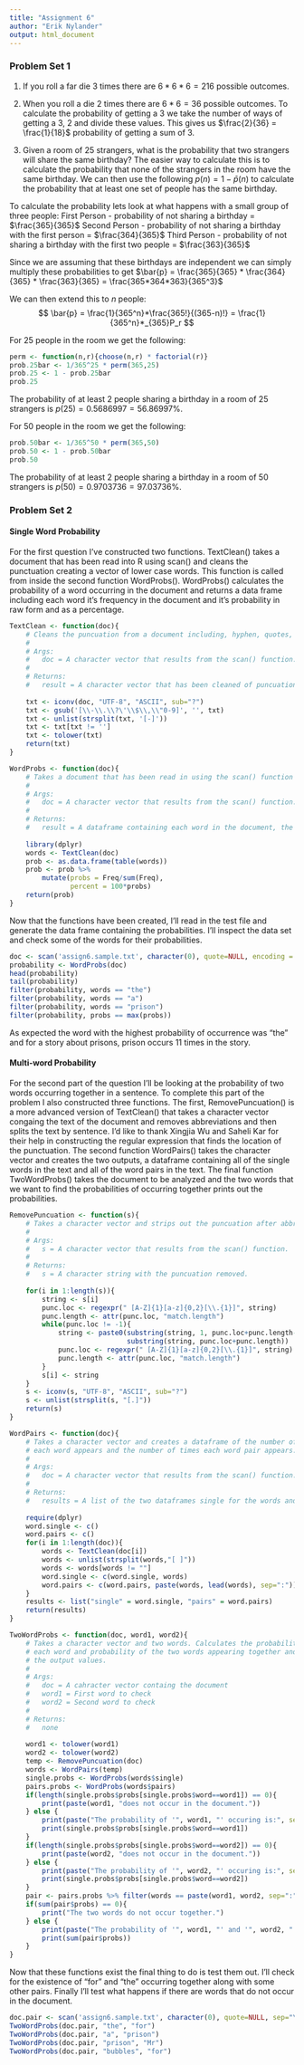 ```yaml
---
title: "Assignment 6"
author: "Erik Nylander"
output: html_document
---
```


### Problem Set 1

1) If you roll a far die 3 times there are $6*6*6 = 216$ possible outcomes.

2) When you roll a die 2 times there are $6*6 = 36$ possible outcomes. To calculate the probability of getting a 3 we take the number of ways of getting a 3, $2$ and divide these values. This gives us $\frac{2}{36} = \frac{1}{18}$ probability of getting a sum of 3.

3) Given a room of 25 strangers, what is the probability that two strangers will share the same birthday?
The easier way to calculate this is to calculate the probability that none of the strangers in the room have the same birthday. We can then use the following $p(n) = 1 - \bar{p}(n)$ to calculate the probability that at least one set of people has the same birthday.

To calculate the probability lets look at what happens with a small group of three people:
First Person - probability of not sharing a birthday = $\frac{365}{365}$
Second Person - probability of not sharing a birthday with the first person = $\frac{364}{365}$
Third Person - probability of not sharing a birthday with the first two people = $\frac{363}{365}$

Since we are assuming that these birthdays are independent we can simply multiply these probabilities to get $\bar{p} = \frac{365}{365} * \frac{364}{365} * \frac{363}{365} = \frac{365*364*363}{365^3}$

We can then extend this to $n$ people:
$$
\bar{p} = \frac{1}{365^n}*\frac{365!}{(365-n)!} =
\frac{1}{365^n}*_{365}P_r
$$

For 25 people in the room we get the following:
```r
perm <- function(n,r){choose(n,r) * factorial(r)}
prob.25bar <- 1/365^25 * perm(365,25)
prob.25 <- 1 - prob.25bar
prob.25
```
The probability of at least 2 people sharing a birthday in a room of 25 strangers is $p(25) = 0.5686997 = 56.86997\%$.

For 50 people in the room we get the following:
```r
prob.50bar <- 1/365^50 * perm(365,50)
prob.50 <- 1 - prob.50bar
prob.50
```
The probability of at least 2 people sharing a birthday in a room of 50 strangers is $p(50) = 0.9703736 = 97.03736\%$.

### Problem Set 2

#### Single Word Probability
For the first question I've constructed two functions. TextClean() takes a document that has been read into R using scan() and cleans the punctuation creating a vector of lower case words. This function is called from inside the second function WordProbs(). WordProbs() calculates the probability of a word occurring in the document and returns a data frame including each word it's frequency in the document and it's probability in raw form and as a percentage.
```r
TextClean <- function(doc){
    # Cleans the puncuation from a document including, hyphen, quotes, numeric data, and other special characters.     
    #
    # Args:
    #   doc = A character vector that results from the scan() function.
    #
    # Returns:
    #   result = A character vector that has been cleaned of puncuation. 
    
    txt <- iconv(doc, "UTF-8", "ASCII", sub="?")
    txt <- gsub('[\\-\\.\\?\'\\$\\,\\"0-9]', '', txt)
    txt <- unlist(strsplit(txt, '[-]'))
    txt <- txt[txt != '']
    txt <- tolower(txt)
    return(txt)
}

WordProbs <- function(doc){
    # Takes a document that has been read in using the scan() function and calculates the probability of each word in the document.
    #
    # Args:
    #   doc = A character vector that results from the scan() function.
    #
    # Returns:
    #   result = A dataframe containing each word in the document, the frequency of that word and it's probability 
    
    library(dplyr)
    words <- TextClean(doc)
    prob <- as.data.frame(table(words))
    prob <- prob %>%
        mutate(probs = Freq/sum(Freq),
               percent = 100*probs)
    return(prob)
}
```
Now that the functions have been created, I'll read in the test file and generate the data frame containing the probabilities. I'll inspect the data set and check some of the words for their probabilities.
```r
doc <- scan('assign6.sample.txt', character(0), quote=NULL, encoding = "UTF-8")
probability <- WordProbs(doc)
head(probability)
tail(probability)
filter(probability, words == "the")
filter(probability, words == "a")
filter(probability, words == "prison")
filter(probability, probs == max(probs))
```
As expected the word with the highest probability of occurrence was "the" and for a story about prisons, prison occurs 11 times in the story.

#### Multi-word Probability
For the second part of the question I'll be looking at the probability of two words occurring together in a sentence. To complete this part of the problem I also constructed three functions. The first, RemovePuncuation() is a more advanced version of TextClean() that takes a character vector congaing the text of the document and removes abbreviations and then splits the text by sentence. I'd like to thank Xingjia Wu and Saheli Kar for their help in constructing the regular expression that finds the location of the punctuation. The second function WordPairs() takes the character vector and creates the two outputs, a dataframe containing all of the single words in the text and all of the word pairs in the text. The final function TwoWordProbs() takes the document to be analyzed and the two words that we want to find the probabilities of occurring together prints out the probabilities.
```r
RemovePuncuation <- function(s){
    # Takes a character vector and strips out the puncuation after abbriviations for each element of the vector.
    #
    # Args:
    #   s = A character vector that results from the scan() function.
    #
    # Returns:
    #   s = A character string with the puncuation removed.
     
    for(i in 1:length(s)){
        string <- s[i]
        punc.loc <- regexpr(" [A-Z]{1}[a-z]{0,2}[\\.{1}]", string)
        punc.length <- attr(punc.loc, "match.length")
        while(punc.loc != -1){
            string <- paste0(substring(string, 1, punc.loc+punc.length-2), 
                             substring(string, punc.loc+punc.length))
            punc.loc <- regexpr(" [A-Z]{1}[a-z]{0,2}[\\.{1}]", string)
            punc.length <- attr(punc.loc, "match.length")
        }
        s[i] <- string
    }
    s <- iconv(s, "UTF-8", "ASCII", sub="?")
    s <- unlist(strsplit(s, "[.]"))
    return(s)
}

WordPairs <- function(doc){
    # Takes a character vector and creates a dataframe of the number of times 
    # each word appears and the number of times each word pair appears.
    #
    # Args:
    #   doc = A character vector that results from the scan() function.
    #
    # Returns:
    #   results = A list of the two dataframes single for the words and pairs for the word pairs.
    
    require(dplyr)
    word.single <- c()
    word.pairs <- c()
    for(i in 1:length(doc)){
        words <- TextClean(doc[i])
        words <- unlist(strsplit(words,"[ ]"))
        words <- words[words != ""]
        word.single <- c(word.single, words)
        word.pairs <- c(word.pairs, paste(words, lead(words), sep=":"))
    }
    results <- list("single" = word.single, "pairs" = word.pairs)
    return(results)
}

TwoWordProbs <- function(doc, word1, word2){
    # Takes a character vector and two words. Calculates the probability of 
    # each word and probability of the two words appearing together and prints
    # the output values.
    #
    # Args:
    #   doc = A cahracter vector containg the document
    #   word1 = First word to check
    #   word2 = Second word to check
    #
    # Returns:
    #   none
    
    word1 <- tolower(word1)
    word2 <- tolower(word2)
    temp <- RemovePuncuation(doc)
    words <- WordPairs(temp)
    single.probs <- WordProbs(words$single)
    pairs.probs <- WordProbs(words$pairs)
    if(length(single.probs$probs[single.probs$word==word1]) == 0){
        print(paste(word1, "does not occur in the document."))
    } else {
        print(paste("The probability of '", word1, "' occuring is:", sep=""))
        print(single.probs$probs[single.probs$word==word1])
    }
    if(length(single.probs$probs[single.probs$word==word2]) == 0){
        print(paste(word2, "does not occur in the document."))
    } else {
        print(paste("The probability of '", word2, "' occuring is:", sep=""))
        print(single.probs$probs[single.probs$word==word2])
    }
    pair <- pairs.probs %>% filter(words == paste(word1, word2, sep=":") | words == paste(word2, word1, sep=":"))
    if(sum(pair$probs) == 0){
        print("The two words do not occur together.")
    } else {
        print(paste("The probability of '", word1, "' and '", word2, "' occuring together is:", sep="")) 
        print(sum(pair$probs))
    }
}
```
Now that these functions exist the final thing to do is test them out. I'll check for the existence of "for" and "the" occurring together along with some other pairs. Finally I'll test what happens if there are words that do not occur in the document.
```r
doc.pair <- scan('assign6.sample.txt', character(0), quote=NULL, sep="\n", encoding = "UTF-8")
TwoWordProbs(doc.pair, "the", "for")
TwoWordProbs(doc.pair, "a", "prison")
TwoWordProbs(doc.pair, "prison", "Mr")
TwoWordProbs(doc.pair, "bubbles", "for")
```